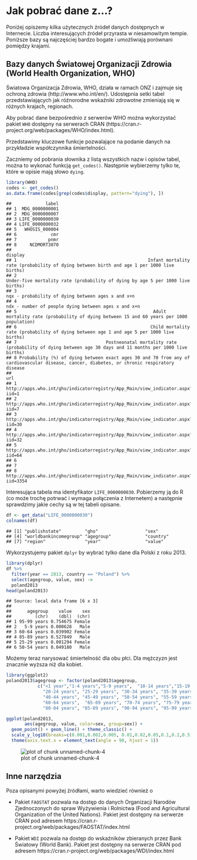 # Jak pobrać dane z...?

Poniżej opiszemy kilka użytecznych źródeł danych dostępnych w Internecie.
Liczba interesujących źródeł przyrasta w niesamowitym tempie. Poniższe bazy są najczęściej bardzo bogate i umożliwiają porównani pomiędzy krajami.


## Bazy danych Światowej Organizacji Zdrowia (World Health Organization, WHO)

Światowa Organizacja Zdrowia, WHO, działa w ramach ONZ i zajmuje się ochroną zdrowia (http://www.who.int/en/). Udostępnia setki tabel przedstawiających jak różnorodne wskaźniki zdrowotne zmieniają się w różnych krajach, regionach.

Aby pobrać dane bezpośrednio z serwerów WHO można wykorzystać pakiet `WHO` dostępny na serwerach CRAN (https://cran.r-project.org/web/packages/WHO/index.html).

Przedstawimy kluczowe funkcje pozwalające na podanie danych na przykładzie współczynnika śmiertelności.

Zaczniemy od pobrania słownika z listą wszystkich nazw i opisów tabel, można to wykonać funkcją `get_codes()`. Następnie wybierzemy tylko te, które w opisie mają słowo `dying`.

```r
library(WHO)
codes <- get_codes()
as.data.frame(codes[grep(codes$display, pattern="dying"), ])
```



```
##             label
## 1  MDG_0000000001
## 2  MDG_0000000007
## 3 LIFE_0000000030
## 4 LIFE_0000000032
## 5   WHOSIS_000004
## 6             cmr
## 7            pnmr
## 8     NCDMORT3070
##                                                                                                                                      display
## 1                                                  Infant mortality rate (probability of dying between birth and age 1 per 1000 live births)
## 2                                                             Under-five mortality rate (probability of dying by age 5 per 1000 live births)
## 3                                                                                          nqx - probability of dying between ages x and x+n
## 4                                                                                        ndx - number of people dying between ages x and x+n
## 5                                                    Adult mortality rate (probability of dying between 15 and 60 years per 1000 population)
## 6                                                   Child mortality rate (probability of dying between age 1 and age 5 per 1000 live births)
## 7                                  Postneonatal mortality rate (probability of dying between age 30 days and 11 months per 1000 live births)
## 8 Probability (%) of dying between exact ages 30 and 70 from any of cardiovascular disease, cancer, diabetes, or chronic respiratory disease
##                                                                               url
## 1    http://apps.who.int/gho/indicatorregistry/App_Main/view_indicator.aspx?iid=1
## 2    http://apps.who.int/gho/indicatorregistry/App_Main/view_indicator.aspx?iid=7
## 3   http://apps.who.int/gho/indicatorregistry/App_Main/view_indicator.aspx?iid=30
## 4   http://apps.who.int/gho/indicatorregistry/App_Main/view_indicator.aspx?iid=32
## 5   http://apps.who.int/gho/indicatorregistry/App_Main/view_indicator.aspx?iid=64
## 6                                                                                
## 7                                                                                
## 8 http://apps.who.int/gho/indicatorregistry/App_Main/view_indicator.aspx?iid=3354
```

Interesująca tabela ma identyfikator `LIFE_0000000030`. Pobierzemy ją do R (co może trochę potrwać i wymaga połączenia z Internetem) a następnie sprawdzimy jakie cechy są w tej tabeli opisane.

```r
df <- get_data("LIFE_0000000030")
colnames(df)
```

```
## [1] "publishstate"         "gho"                  "sex"                 
## [4] "worldbankincomegroup" "agegroup"             "country"             
## [7] "region"               "year"                 "value"
```

Wykorzystujemy pakiet `dplyr` by wybrać tylko dane dla Polski z roku 2013.

```r
library(dplyr)
df %>% 
  filter(year == 2013, country == "Poland") %>%
  select(agegroup, value, sex) ->
  poland2013
head(poland2013)
```

```
## Source: local data frame [6 x 3]
## 
##      agegroup    value    sex
##         (chr)    (dbl)  (chr)
## 1 95-99 years 0.754675 Female
## 2   5-9 years 0.000628   Male
## 3 60-64 years 0.039902 Female
## 4 85-89 years 0.527849   Male
## 5 25-29 years 0.001294 Female
## 6 50-54 years 0.049180   Male
```

Możemy teraz narysować śmiertelność dla obu płci. Dla mężczyzn jest znacznie wyższa niż dla kobiet.

```r
library(ggplot2)
poland2013$agegroup <- factor(poland2013$agegroup,
            c("<1 year","1-4 years","5-9 years",  "10-14 years","15-19  years", 
              "20-24 years", "25-29 years", "30-34 years", "35-39 years", 
              "40-44 years", "45-49 years", "50-54 years", "55-59 years", 
              "60-64 years",  "65-69 years", "70-74 years", "75-79 years", 
              "80-84 years", "85-89 years", "90-94 years", "95-99 years", "100+ years"))

ggplot(poland2013, 
       aes(agegroup, value, color=sex, group=sex)) +
  geom_point() + geom_line() + theme_classic() + 
  scale_y_log10(breaks=c(0.001,0.002,0.005, 0.01,0.02,0.05,0.1,0.2,0.5,1)) +
  theme(axis.text.x = element_text(angle = 90, hjust = 1))
```

![plot of chunk unnamed-chunk-4](figure/unnamed-chunk-4-1.png)

## Inne narzędzia

Poza opisanymi powyżej źródłami, warto wiedzieć również o

* Pakiet `FAOSTAT` pozwala na dostęp do danych Organizacji Narodów Zjednoczonych do spraw Wyżywienia i Rolnictwa (Food and Agricultural Organization of the United Nations). Pakiet jest dostępny na serwerze CRAN pod adresem 
https://cran.r-project.org/web/packages/FAOSTAT/index.html

* Pakiet `WDI` pozwala na dostęp do wskaźników zbieranych przez Bank Światowy (World Bank). Pakiet jest dostępny na serwerze CRAN pod adresem
https://cran.r-project.org/web/packages/WDI/index.html



